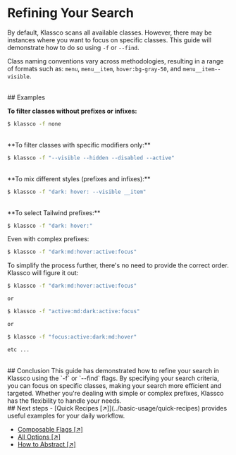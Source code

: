 # Refining Your Search
By default, Klassco scans all available classes. However, there may be
instances where you want to focus on specific classes. This guide will
demonstrate how to do so using `-f` or `--find`.

Class naming conventions vary across methodologies, resulting in a range of
formats such as: `menu`, `menu__item`, `hover:bg-gray-50`, and `menu__item--visible`.


<br />
## Examples

**To filter classes without prefixes or infixes:**

```bash
$ klassco -f none
```

<br />
**To filter classes with specific modifiers only:**

```bash
$ klassco -f "--visible --hidden --disabled --active"
```

<br />
**To mix different styles (prefixes and infixes):**

```bash
$ klassco -f "dark: hover: --visible __item"
```

<br />
**To select Tailwind prefixes:**

```bash
$ klassco -f "dark: hover:"
```

Even with complex prefixes:

```bash
$ klassco -f "dark:md:hover:active:focus"
```

To simplify the process further, there's no need to provide the correct order.
Klassco will figure it out:


```bash
$ klassco -f "dark:md:hover:active:focus"

or

$ klassco -f "active:md:dark:active:focus"

or

$ klassco -f "focus:active:dark:md:hover"

etc ...
```



<br />
## Conclusion
This guide has demonstrated how to refine your search in Klassco using the
`-f` or `--find` flags. By specifying your search criteria, you can focus on
specific classes, making your search more efficient and targeted. Whether
you're dealing with simple or complex prefixes, Klassco has the flexibility to
handle your needs. 

<br />
## Next steps
- [Quick Recipes [&#8599;]](../basic-usage/quick-recipes) provides useful
  examples for your daily workflow.

- [Composable Flags [&#8599;]](../core-concepts/key-features)
- [All Options [&#8599;]](../options)
- [How to Abstract [&#8599;]](../core-concepts/how-to-abstract)
